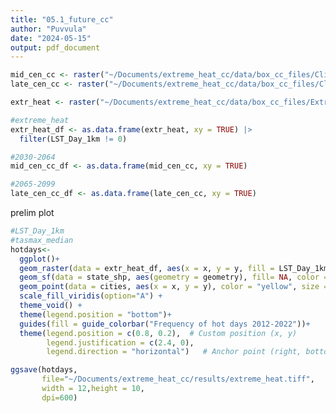 ```yaml
---
title: "05.1_future_cc"
author: "Puvvula"
date: "2024-05-15"
output: pdf_document
---
```


```r
mid_cen_cc <- raster("~/Documents/extreme_heat_cc/data/box_cc_files/Climate_outputs/midcentury_delta.tif")
late_cen_cc <- raster("~/Documents/extreme_heat_cc/data/box_cc_files/Climate_outputs/latecentury_delta.tif")

extr_heat <- raster("~/Documents/extreme_heat_cc/data/box_cc_files/Extreme_Heat_outputs/Monthly_outputs/AllSummer20122022.tif")
```

```r
#extreme_heat
extr_heat_df <- as.data.frame(extr_heat, xy = TRUE) |>
  filter(LST_Day_1km != 0) 

#2030-2064
mid_cen_cc_df <- as.data.frame(mid_cen_cc, xy = TRUE)

#2065-2099
late_cen_cc_df <- as.data.frame(late_cen_cc, xy = TRUE)

```


prelim plot
```r
#LST_Day_1km
#tasmax_median
hotdays<- 
  ggplot()+
  geom_raster(data = extr_heat_df, aes(x = x, y = y, fill = LST_Day_1km))+
  geom_sf(data = state_shp, aes(geometry = geometry), fill= NA, color = "white", size = 20,  show.legend = F)+
  geom_point(data = cities, aes(x = x, y = y), color = "yellow", size = 3,  show.legend = F) +
  scale_fill_viridis(option="A") +
  theme_void() +
  theme(legend.position = "bottom")+
  guides(fill = guide_colorbar("Frequency of hot days 2012-2022"))+
  theme(legend.position = c(0.8, 0.2),  # Custom position (x, y)
        legend.justification = c(2.4, 0),
        legend.direction = "horizontal")   # Anchor point (right, bottom)
```

```r
ggsave(hotdays,
       file="~/Documents/extreme_heat_cc/results/extreme_heat.tiff",
       width = 12,height = 10,
       dpi=600)
```



